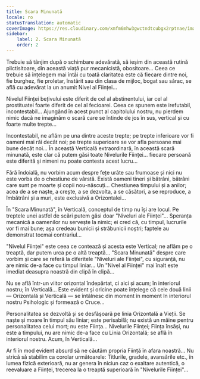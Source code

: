 ```yaml
---
title: Scara Minunată
locale: ro
statusTranslation: automatic
coverImage: https://res.cloudinary.com/xmfm6mhw3gwctndtcubgx2rptnae/image/upload/v1740468922/small_cover_tratado_de_psicologia_revolucionaria_a4c0dca4e0.webp
sidebar:
    label: 2. Scara Minunată
    order: 2
---
```

Trebuie să tânjim după o schimbare adevărată, să ieșim din această rutină plictisitoare, din această viață pur mecanicistă, obositoare... Ceea ce trebuie să înțelegem mai întâi cu toată claritatea este că fiecare dintre noi, fie burghez, fie proletar, înstărit sau din clasa de mijloc, bogat sau sărac, se află cu adevărat la un anumit Nivel al Ființei...

Nivelul Ființei bețivului este diferit de cel al abstinentului, iar cel al prostituatei foarte diferit de cel al fecioarei. Ceea ce spunem este irefutabil, incontestabil... Ajungând în acest punct al capitolului nostru, nu pierdem nimic dacă ne imaginăm o scară care se întinde de jos în sus, vertical și cu foarte multe trepte...

Incontestabil, ne aflăm pe una dintre aceste trepte; pe trepte inferioare vor fi oameni mai răi decât noi; pe trepte superioare se vor afla persoane mai bune decât noi... În această Verticală extraordinară, în această scară minunată, este clar că putem găsi toate Nivelurile Ființei... fiecare persoană este diferită și nimeni nu poate contesta acest lucru...

Fără îndoială, nu vorbim acum despre fețe urâte sau frumoase și nici nu este vorba de o chestiune de vârstă. Există oameni tineri și bătrâni, bătrâni care sunt pe moarte și copii nou-născuți... Chestiunea timpului și a anilor; acea de a se naște, a crește, a se dezvolta, a se căsători, a se reproduce, a îmbătrâni și a muri, este exclusivă a Orizontalei...

În "Scara Minunată", în Verticală, conceptul de timp nu își are locul. Pe treptele unei astfel de scări putem găsi doar "Niveluri ale Ființei"... Speranța mecanică a oamenilor nu servește la nimic; ei cred că, cu timpul, lucrurile vor fi mai bune; așa credeau bunicii și străbunicii noștri; faptele au demonstrat tocmai contrariul...

"Nivelul Ființei" este ceea ce contează și acesta este Vertical; ne aflăm pe o treaptă, dar putem urca pe o altă treaptă... "Scara Minunată" despre care vorbim și care se referă la diferitele "Niveluri ale Ființei", cu siguranță, nu are nimic de-a face cu timpul liniar... Un "Nivel al Ființei" mai înalt este imediat deasupra noastră din clipă în clipă...

Nu se află într-un viitor orizontal îndepărtat, ci aici și acum; în interiorul nostru; în Verticală... Este evident și oricine poate înțelege că cele două linii — Orizontală și Verticală — se întâlnesc din moment în moment în interiorul nostru Psihologic și formează o Cruce...

Personalitatea se dezvoltă și se desfășoară pe linia Orizontală a Vieții. Se naște și moare în timpul său liniar; este perisabilă; nu există un mâine pentru personalitatea celui mort; nu este Ființa... Nivelurile Ființei; Ființa însăși, nu este a timpului, nu are nimic de-a face cu Linia Orizontală; se află în interiorul nostru. Acum, în Verticală...

Ar fi în mod evident absurd să ne căutăm propria Ființă în afara noastră... Nu strică să stabilim ca corolar următoarele: Titlurile, gradele, avansările etc., în lumea fizică exterioară, nu ar genera în niciun caz o exaltare autentică, o reevaluare a Ființei, trecerea la o treaptă superioară în "Nivelurile Ființei"...

